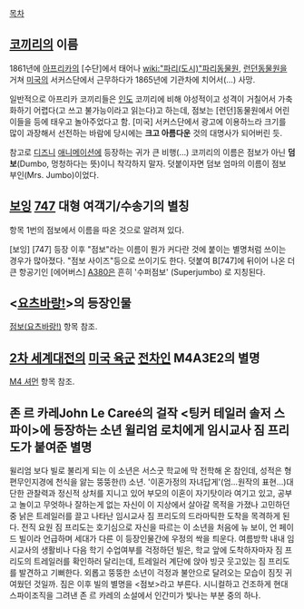 [[목차]]

== [[코끼리]]의 이름 ==
1861년에 [[아프리카]]의 [수단]에서 태어나 [[wiki:"파리(도시)"파리]][[동물원]], [[런던]]동물원을 거쳐 [[미국]]의 서커스단에서 근무하다가 1865년에 기관차에 치어서(…) 사망. 
 
일반적으로 아프리카 코끼리들은 [[인도]] 코끼리에 비해 야성적이고 성격이 거칠어서 가축화하기 어렵다(고 쓰고 불가능이라고 읽는다)고 하는데, 점보는 [런던]동물원에서 어린이들을 등에 태우고 놀아주었다고 함. [미국] 서커스단에서 광고에 이용하느라 크기를 많이 과장해서 선전하는 바람에 당시에는 '''크고 아름다운''' 것의 대명사가 되어버린 듯.

참고로 [[디즈니]] [[애니메이션]]에 등장하는 귀가 큰 비행(…) 코끼리의 이름은 점보가 아닌 '''덤보'''(Dumbo, 멍청하다는 뜻)이니 착각하지 말자. 덧붙이자면 덤보 엄마의 이름이 점보 부인(Mrs. Jumbo)이었다.

== [[보잉]] [[747]] 대형 여객기/수송기의 별칭 ==
항목 1번의 점보에서 이름을 따온 것으로 알려져 있다.

[보잉] [747] 등장 이후 "점보"라는 이름이 뭔가 커다란 것에 붙이는 별명처럼 쓰이는 경우가 많아졌다. "점보 사이즈"등으로 쓰이기도 한다. 덧붙여 B[747]에 뒤이어 나온 더 큰 항공기인 [에어버스] [[A380]]은 흔히 '수퍼점보' (Superjumbo) 로 지칭된다.

== <[[요츠바랑!]]>의 등장인물 ==
[[점보(요츠바랑!)]] 항목 참조.

== [[2차 세계대전]]의 [[미국 육군]] [[전차]]인 M4A3E2의 별명 ==
[[M4 셔먼]] 항목 참조.

== 존 르 카레John Le Careé의 걸작 <팅커 테일러 솔저 스파이>에 등장하는 소년 윌리엄 로치에게 임시교사 짐 프리도가 붙여준 별명 ==

윌리엄 보다 빌로 불리게 되는 이 소년은 서스굿 학교에 막 전학해 온 참인데, 성적은 형편무인지경에 천식을 앓는 뚱뚱한(!) 소년. '이혼가정의 자녀답게'(엄...원작의 표현...)대단한 관찰력과 정신적 상처를 지니고 있어 부모의 이혼이 자기탓이라 여기고 있고, 공부고 놀이고 무엇하나 잘하는게 없는 자신이 이 지상에서 살아갈 목적을 가졌나 고민하던 중 낡은 트레일러를 끌고 나타난 임시교사 짐 프리도의 드라마틱한 도착을 목격하게 된다. 
전직 요원 짐 프리도는 호기심으로 자신을 따르는 이 소년을 처음에 뉴 보이, 언 페이드 빌이라 언급하며 세대가 다른 이 등장인물간에 우정의 싹을 틔운다. 
여름방학 내내 임시교사의 생활비나 다음 학기 수업여부를 걱정하던 빌은, 학교 앞에 도착하자마자 짐 프리도의 트레일러를 확인하러 달리는데, 트레일러 계단에 앉아 빙긋 웃고있는 짐 프리도를 발견하고 기뻐한다. 외롭고 뚱뚱한 소년이 걱정과 불안으로 달려오는 모습이 짐짓 귀여웠던 것일까. 짐은 이후 빌의 별명을 <점보>라고 부른다. 
시니컬하고 건조하게 현대 스파이조직을 그려낸 존 르 카레의 소설에서 인간미가 빛나는 부분 중의 하나.
